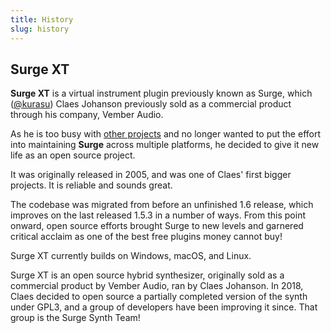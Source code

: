 ```yaml
---
title: History
slug: history
---
```


## Surge XT

**Surge XT** is a virtual instrument plugin previously known as Surge, which ([@kurasu](https://github.com/kurasu)) Claes Johanson previously sold as a commercial product through his company, Vember Audio.

As he is too busy with [other projects](https://www.bitwig.com/) and no longer wanted to put the effort into maintaining **Surge** across multiple platforms, he decided to give it new life as an open source project.

It was originally released in 2005, and was one of Claes' first bigger projects. It is reliable and sounds great.

The codebase was migrated from before an unfinished 1.6 release, which improves on the last released 1.5.3 in a number of ways. From this point onward, open source efforts brought Surge to new levels and garnered critical acclaim as one of the best free plugins money cannot buy!

Surge XT currently builds on Windows, macOS, and Linux.

Surge XT is an open source hybrid synthesizer, originally sold as a commercial product by Vember Audio, ran by Claes Johanson. In 2018, Claes
decided to open source a partially completed version of the synth under GPL3, and a group of developers have been improving it since.
That group is the Surge Synth Team!

